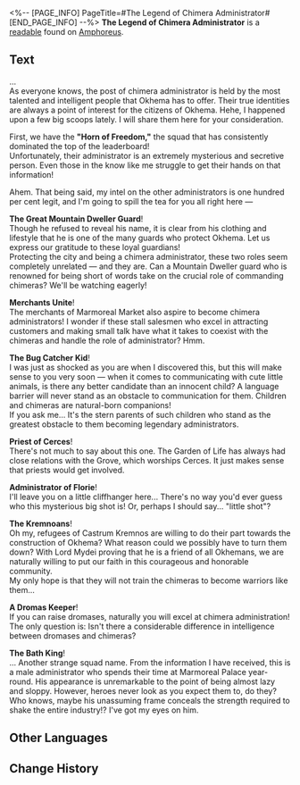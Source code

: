 <%-- [PAGE_INFO]
PageTitle=#The Legend of Chimera Administrator#
[END_PAGE_INFO] --%>
{{Readable Infobox
|id           = 488
|partIds      = 190801
|title        = 
|image        = Item The Legend of Chimera Administrator.png
|world        = Amphoreus
|parts        = 1
|author       = <!--to be added-->
|description  = A research report compiled by an Okheman busybody. It records information on the chimera squad administrators, but its legitimacy is questionable.
|part1        = The Legend of Chimera Administrator
|source1      = {{cx|Source missing}}
|characters   = Cerces
|factions     = Okhema
}}
'''The Legend of Chimera Administrator''' is a [[readable]] found on [[Amphoreus]].
<!--
==Location==
{{Map Embed|<map name>|<marker id>}}
-->
==Text==
...<br />
As everyone knows, the post of chimera administrator is held by the most talented and intelligent people that Okhema has to offer. Their true identities are always a point of interest for the citizens of Okhema. Hehe, I happened upon a few big scoops lately. I will share them here for your consideration.

First, we have the '''"Horn of Freedom,"''' the squad that has consistently dominated the top of the leaderboard! <br />Unfortunately, their administrator is an extremely mysterious and secretive person. Even those in the know like me struggle to get their hands on that information!

Ahem. That being said, my intel on the other administrators is one hundred per cent legit, and I'm going to spill the tea for you all right here &mdash;

'''The Great Mountain Dweller Guard'''!<br />
Though he refused to reveal his name, it is clear from his clothing and lifestyle that he is one of the many guards who protect Okhema. Let us express our gratitude to these loyal guardians!<br />
Protecting the city and being a chimera administrator, these two roles seem completely unrelated &mdash; and they are. Can a Mountain Dweller guard who is renowned for being short of words take on the crucial role of commanding chimeras? We'll be watching eagerly!

'''Merchants Unite'''!<br />
The merchants of Marmoreal Market also aspire to become chimera administrators! I wonder if these stall salesmen who excel in attracting customers and making small talk have what it takes to coexist with the chimeras and handle the role of administrator? Hmm.

'''The Bug Catcher Kid'''!<br />
I was just as shocked as you are when I discovered this, but this will make sense to you very soon &mdash; when it comes to communicating with cute little animals, is there any better candidate than an innocent child? A language barrier will never stand as an obstacle to communication for them. Children and chimeras are natural-born companions!<br />
If you ask me... It's the stern parents of such children who stand as the greatest obstacle to them becoming legendary administrators.

'''Priest of Cerces'''!<br />
There's not much to say about this one. The Garden of Life has always had close relations with the Grove, which worships Cerces. It just makes sense that priests would get involved.

'''Administrator of Florie'''!<br />
I'll leave you on a little cliffhanger here... There's no way you'd ever guess who this mysterious big shot is! Or, perhaps I should say... "little shot"?

'''The Kremnoans'''!<br />
Oh my, refugees of Castrum Kremnos are willing to do their part towards the construction of Okhema? What reason could we possibly have to turn them down? With Lord Mydei proving that he is a friend of all Okhemans, we are naturally willing to put our faith in this courageous and honorable community.<br />
My only hope is that they will not train the chimeras to become warriors like them...

'''A Dromas Keeper'''!<br />
If you can raise dromases, naturally you will excel at chimera administration! The only question is: Isn't there a considerable difference in intelligence between dromases and chimeras?

'''The Bath King'''!<br />
... Another strange squad name. From the information I have received, this is a male administrator who spends their time at Marmoreal Palace year-round. His appearance is unremarkable to the point of being almost lazy and sloppy. However, heroes never look as you expect them to, do they? Who knows, maybe his unassuming frame conceals the strength required to shake the entire industry!? I've got my eyes on him.

<!--
==Trivia==
* 
-->
==Other Languages==
{{Other Languages
|en   = The Legend of Chimera Administrator
|zhs  = 奇美拉管理员传奇
|zht  = 奇美拉管理員傳奇
|ja   = キメラ管理人の伝説
|ko   = 키메라 관리자 전기
|es   = La leyenda del supervisor de quimeras
|fr   = La légende du responsable de chimères
|ru   = Легендарные смотрители химер
|th   = ตำนานของผู้ดูแลไคเมร่า
|vi   = Huyền Thoại Về Người Quản Lý Chimera
|de   = Legende des Administrators von Chimären
|id   = Legenda Pengurus Chimera
|pt   = A Lenda do Administrador das Quimeras
}}

==Change History==
{{Change History|3.1}}
